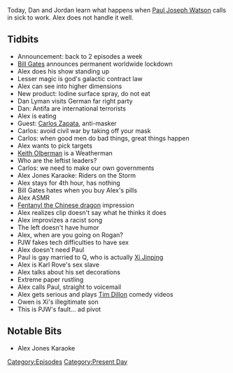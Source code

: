 {{DEFAULTSORT:
    #_EPISODE_0492:October 13, 2020
}}{{Episode
    | title           = October 13, 2020
    | caption         = Listen to this episode on [https://knowledgefight.libsyn.com/492-october-13-2020 Libsyn] [https://open.spotify.com/episode/37wK9B5tQEPTBf2Y9SHaoo Spotify], Read the [[Transcript/492: October 13, 2020|Unofficial Transcript]]
    | episodeNumber   = 492
    | length          = 01:11:33
    | airDate         = October 15, 2020
    | coverageDate    = October 13, 2020
    | episodeType     = [[:Category:Present Day|Present Day]]
    | appearance      = [[Bill Gates]], [[Dan Lyman]], [[Carlos Zapata]], [[Keith Olberman]], [[Paul Joseph Watson]], [[Xi Jinping]], [[Karl Rove]], [[Tim Dillon]]
    | beverage        = Aura Bora Basil Berry; Aura Bora Watermelon Peppermint; Dram Black Tea Cardamom; Aura Bora Cactus Rose; Aura Bora Lemongrass Coconut
    | previousEpisode = [[491: October 12, 2020]]
    | nextEpisode     = [[493: February 16, 2016]]
}}

{{Stub}}

Today, Dan and Jordan learn what happens when [[Paul Joseph Watson]] calls in sick to work.  Alex does not handle it well.

==Tidbits==

*Announcement: back to 2 episodes a week
*[[Bill Gates]] announces permanent worldwide lockdown
*Alex does his show standing up
*Lesser magic is god's galactic contract law
*Alex can see into higher dimensions
*New product: Iodine surface spray, do not eat
*Dan Lyman visits German far right party
*Dan: Antifa are international terrorists
*Alex is eating
*Guest: [[Carlos Zapata]], anti-masker
*Carlos: avoid civil war by taking off your mask
*Carlos: when good men do bad things, great things happen
*Alex wants to pick targets
*[[Keith Olberman]] is a Weatherman
*Who are the leftist leaders?
*Carlos: we need to make our own governments
*Alex Jones Karaoke: Riders on the Storm
*Alex stays for 4th hour, has nothing
*Bill Gates hates when you buy Alex's pills
*Alex ASMR
*[[Fentanyl the Chinese dragon]] impression
*Alex realizes clip doesn't say what he thinks it does
*Alex improvizes a racist song
*The left doesn't have humor
*Alex, when are you going on Rogan?
*PJW fakes tech difficulties to have sex
*Alex doesn't need Paul
*Paul is gay married to Q, who is actually [[Xi Jinping]]
*Alex is Karl Rove's sex slave
*Alex talks about his set decorations
*Extreme paper rustling
*Alex calls Paul, straight to voicemail
*Alex gets serious and plays [[Tim Dillon]] comedy videos
*Owen is Xi's illegitimate son
*This is PJW's fault... ad pivot

==Notable Bits==

*Alex Jones Karaoke

[[Category:Episodes]]
[[Category:Present Day]]
